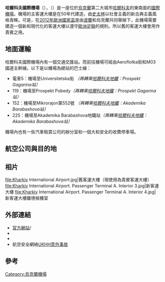 {{No footnotes|time=2011-08-27T01:20:53+00:00}}
{{noteTA
|1=zh:哈爾科夫;zh-hans:哈尔科夫;zh-hant:哈爾可夫;zh-tw:哈爾可夫;
|2=zh-hans:斯大林;zh-hk:史太林;zh-tw:史達林;
|3=zh-hans:托洛茨基;zh-hk:托洛茨基;zh-tw:托洛斯基;
|4=zh-cn:格鲁吉亚; zh-hk:格魯吉亞; zh-tw:喬治亞;
|5=zh:赫鲁晓夫;zh-hans:赫鲁晓夫;zh-hk:赫鲁曉夫;zh-tw:赫鲁雪夫;
}}
{{Airport infobox
| airport_name     = 哈爾科夫國際機場<br>Kharkiv International Airport
| nativename       = Міжнародний аеропорт "Харків"
| photo            = Kharkiv International Airport. Passenger Terminal A.jpg
| photosize        = 250
| caption          = 
| IATA             = HRK
| ICAO             = UKHH
| FAA              = 
| LID              = 
| type             = 民用
| run by           = 公民政府
| city             = {{UKR}} [[哈爾科夫|哈爾科夫]]
| distance_to_city =
| location         = {{UKR}} [[哈爾科夫|哈爾科夫]]
| elevation        = 508英尺/155米<ref>{{WAD|UKHH}}</ref>
| hub              =
| opened           = 
| closed           = 
| coordinates      = {{Coord|49|55|29|N|36|17|24|E|type:airport|display=inline,title}}
| website          = [http://podilliaavia.com.ua/index.html http://podilliaavia.com.ua/index.html]
| runway1_heading  = 08/26
| runway1_feet     = 7,285
| runway1_meter    = 2,220
| runway1_surface  = [[混凝土|混凝土]]/[[柏油|柏油]]
| stat_year        = 
| stat_passenger   = 
| stat_cargo       = 
| stat_flight      = 
| stat1-header     = 
| stat1-data       =
| footnotes        = 
}}
'''哈爾科夫國際機場'''（{{lang-uk|Міжнародний аеропорт "Харків"}}），（{{airport codes|HRK|UKHH}}）是一座位於[[烏克蘭|烏克蘭]]第二大城市[[哈爾科夫|哈爾科夫]]的東南面的[[國際機場|國際機場]]。機場的主客運大樓是在50年代建造，由[[史太林|史太林]]以社會主義的新古典主義風格青睞。可是，在[[2012年歐洲國家盃|2012年歐洲國家盃]]是由[[波蘭|波蘭]]和烏克蘭共同舉辦下，此機場需要建造一個新和現代化的客運大樓以遵守[[歐洲足聯|歐洲足聯]]的規則。所以舊的客運大樓會用作貴賓之用。

==地面運輸==
哈爾科夫國際機場內有一個交通交匯站。而前往機場可經由Aeroflotka街和M03國道主幹線。以下是以機場為總站的巴士線：

* 電車5：機場至Universitetska街 ''（再轉乘[[哈爾科夫地鐵|哈爾科夫地鐵]]：Prospekt Gagarina站）''
* 119：機場至Prospekt Pobedy''（再轉乘[[哈爾科夫地鐵|哈爾科夫地鐵]]：Prospekt Gagarina站）'' 
* 152：機場至Mikrorajon第552號 ''（再轉乘[[哈爾科夫地鐵|哈爾科夫地鐵]]：Akademika Barabashova站）''
* 225：機場至Akademika Barabashova地鐵站''（再轉乘[[哈爾科夫地鐵|哈爾科夫地鐵]]：Akademika Barabashova站）''

機場內也有一些汽車租賃公司的辦分室和一個大和安全的收費停車場。

==航空公司與目的地==
{{airport-dest-list
|[[空中世界航空|空中世界航空]]|基輔—鮑里斯波爾
|[[阿瑪航空|阿瑪航空]]|[[茲瓦爾特諾茨國際機場|埃里溫]]
|[[蒂羅爾航空|蒂羅爾航空]]（由[[奧地利航空|奧地利航空]]运营）|[[維也納國際機場|維也納]]
|[[第聶伯航空|第聶伯航空]]|伊萬諾—弗蘭科夫斯克、基輔—鮑里斯波爾
|[[頓巴斯航空|頓巴斯航空]]|基輔—鮑里斯波爾
|[[迪拜航空|迪拜航空]]|[[迪拜國際機場|迪拜]]
|[[格魯吉亞國際航空|格魯吉亞國際航空]]|[[巴統國際機場|巴統]]、[[第比利斯國際機場|第比利斯]]
|[[格魯吉亞航空|格魯吉亞航空]]|巴統、[[第比利斯國際機場|第比利斯]]
|[[KHORS航空公司|KHORS航空公司]]|基輔—基辅国际机场
|[[飛馬航空|飛馬航空]]|伊斯坦布爾—薩比哈·格克琴
|[[烏克蘭國際航空|烏克蘭國際航空]]|[[安塔利亚机场|安塔利亞]]
|[[UM航空|UM航空]]|基輔—基辅国际机场
|[[烏克蘭UTair航空|烏克蘭UTair航空]]|莫斯科—伏努科沃
|[[風玫瑰航空|風玫瑰航空]]| [[安塔利亚机场|安塔利亞]]、[[巴統國際機場|巴統]]、布爾加斯、庫塔伊西、[[第比利斯國際機場|第比利斯]]
}}

==相片==
<gallery>
file:Kharkiv International Airport.jpg|舊客運大樓（現使用為貴賓客運大樓）
file:Kharkiv International Airport. Passenger Terminal A. Interior 3.jpg|新客運大樓
file:Kharkiv International Airport. Passenger Terminal A. Interior 4.jpg|新客運大樓離境候機室
</gallery>
== 外部連結 ==
*  [http://hrk.aero/ 官方網站]{{Wayback|url=http://hrk.aero/ |date=20110820043111 }}{{en}}/{{ru}}
* {{WAD|UKHH}}
*{{GCM|UKHH|source=[[DAFIF|DAFIF]]}}
* 航空安全網絡[http://aviation-safety.net/database/airport/airport.php?id=hrk UKHH意外事故]{{Wayback|url=http://aviation-safety.net/database/airport/airport.php?id=hrk |date=20110606153011 }}

==參考==
{{reflist|2}}

{{烏克蘭機場}}
[[Category:烏克蘭機場|Category:烏克蘭機場]]